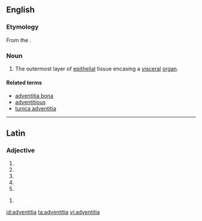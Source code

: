 ==English==

===Etymology===

From the {{etyl|la}} {{term|lang=la|adventitius||extraneous}}.

===Noun===
{{en-noun|-}}
{{wikipedia}}

# {{anatomy|histology}} The outermost layer of [[epithelial]] tissue encasing a [[visceral]] [[organ]].

====Related terms====
* [[adventitia bona]]
* [[adventitious]]
* [[tunica adventitia]]

----

==Latin==

===Adjective===
{{la-adj-form|adventītia}}

# {{inflection of|adventitius|adventītius|nom|f|s|lang=la}}
# {{inflection of|adventitius|adventītius|nom|n|p|lang=la}}
# {{inflection of|adventitius|adventītius|acc|n|p|lang=la}}
# {{inflection of|adventitius|adventītius|voc|f|s|lang=la}}
# {{inflection of|adventitius|adventītius|voc|n|p|lang=la}}

{{la-adj-form|adventītiā}}

# {{inflection of|adventitius|adventītius|abl|f|s|lang=la}}


[[id:adventitia]]
[[ta:adventitia]]
[[vi:adventitia]]